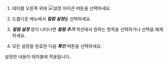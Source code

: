 1. 테이블 오른쪽 위에 ![설정 아이콘](/img/ico-setting.svg) 버튼을 선택하세요.

1. 드롭다운 메뉴에서 ***컬럼 설정***을 선택하세요.

1. ***컬럼 설정*** 창이 나타나면 ***컬럼 추가*** 섹션에서 원하는 항목을 선택하거나 선택을 해제하세요.

1. 모든 설정을 완료한 다음 ***확인*** 버튼을 선택하세요.

설정한 내용이 테이블에 적용됩니다.